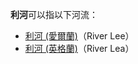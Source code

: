'''利河'''可以指以下河流：
*[[利河_(愛爾蘭)|利河 (愛爾蘭)]]（River Lee）
*[[利河_(英格蘭)|利河 (英格蘭)]]（River Lea）
{{disambig|cat=二字地名消歧義}}